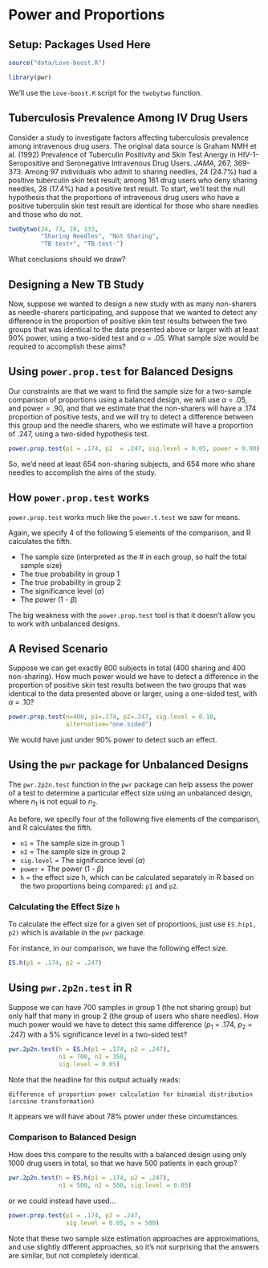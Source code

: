 # Power and Proportions

## Setup: Packages Used Here

```r
source("data/Love-boost.R")

library(pwr)
```

We'll use the `Love-boost.R` script for the `twobytwo` function.

## Tuberculosis Prevalence Among IV Drug Users

Consider a study to investigate factors affecting tuberculosis prevalence among intravenous drug users. The original data source is Graham NMH et al. (1992) Prevalence of Tuberculin Positivity and Skin Test Anergy in HIV-1-Seropositive and Seronegative Intravenous Drug Users. *JAMA*, 267, 369-373. Among 97 individuals who admit to sharing needles, 24 (24.7%) had a positive tuberculin skin test result; among 161 drug users who deny sharing needles, 28 (17.4%) had a positive test result.  To start, we'll test the null hypothesis that the proportions of intravenous drug users who have a positive tuberculin skin test result are identical for those who share needles and those who do not.

```r
twobytwo(24, 73, 28, 133, 
         "Sharing Needles", "Not Sharing", 
         "TB test+", "TB test-")
```

What conclusions should we draw?

## Designing a New TB Study

Now, suppose we wanted to design a new study with as many non-sharers as needle-sharers participating, and suppose that we wanted to detect any difference in the proportion of positive skin test results between the two groups that was identical to the data presented above or larger with at least 90% power, using a two-sided test and $\alpha$ = .05. What sample size would be required to accomplish these aims?

## Using `power.prop.test` for Balanced Designs

Our constraints are that we want to find the sample size for a two-sample comparison of proportions using a balanced design, we will use $\alpha$ = .05, and power = .90, and that we estimate that the non-sharers will have a .174 proportion of positive tests, and we will try to detect a difference between this group and the needle sharers, who we estimate will have a proportion of .247, using a two-sided hypothesis test.

```r
power.prop.test(p1 = .174, p2  = .247, sig.level = 0.05, power = 0.90)
```

So, we'd need at least 654 non-sharing subjects, and 654 more who share needles to accomplish the aims of the study.

## How `power.prop.test` works

`power.prop.test` works much like the `power.t.test` we saw for means. 

Again, we specify 4 of the following 5 elements of the comparison, and R calculates the fifth.

- The sample size (interpreted as the # in each group, so half the total sample size)
- The true probability in group 1
- The true probability in group 2
- The significance level ($\alpha$)
- The power (1 - $\beta$)

The big weakness with the `power.prop.test` tool is that it doesn't allow you to work with unbalanced designs.

## A Revised Scenario

Suppose we can get exactly 800 subjects in total (400 sharing and 400 non-sharing).  How much power would we have to detect a difference in the proportion of positive skin test results between the two groups that was identical to the data presented above or larger, using a one-sided test, with $\alpha$ = .10?

```r
power.prop.test(n=400, p1=.174, p2=.247, sig.level = 0.10,
                alternative="one.sided")
```

We would have just under 90% power to detect such an effect.

## Using the `pwr` package for Unbalanced Designs

The `pwr.2p2n.test` function in the `pwr` package can help assess the power of a test to determine a particular effect size using an unbalanced design, where $n_1$ is not equal to $n_2$. 

As before, we specify four of the following five elements of the comparison, and R calculates the fifth.

- `n1` = The sample size in group 1
- `n2` = The sample size in group 2
- `sig.level` = The significance level ($\alpha$)
- `power` = The power (1 - $\beta$)
- `h` = the effect size h, which can be calculated separately in R based on the two proportions being compared: `p1` and `p2`.

### Calculating the Effect Size `h`

To calculate the effect size for a given set of proportions, just use `ES.h(p1, p2)` which is available in the `pwr` package.

For instance, in our comparison, we have the following effect size.

```r
ES.h(p1 = .174, p2 = .247)
```

## Using `pwr.2p2n.test` in R

Suppose we can have 700 samples in group 1 (the not sharing group) but only half that many in group 2 (the group of users who share needles). How much power would we have to detect this same difference ($p_1$ = .174, $p_2$ = .247) with a 5% significance level in a two-sided test?

```r
pwr.2p2n.test(h = ES.h(p1 = .174, p2 = .247), 
              n1 = 700, n2 = 350,
              sig.level = 0.05)
```

Note that the headline for this output actually reads:

```
difference of proportion power calculation for binomial distribution 
(arcsine transformation) 
```

It appears we will have about 78% power under these circumstances.

### Comparison to Balanced Design

How does this compare to the results with a balanced design using only 1000 drug users in total, so that we have 500 patients in each group?

```r
pwr.2p2n.test(h = ES.h(p1 = .174, p2 = .247), 
              n1 = 500, n2 = 500, sig.level = 0.05)
```

or we could instead have used...

```r
power.prop.test(p1 = .174, p2 = .247, 
                sig.level = 0.05, n = 500)
```

Note that these two sample size estimation approaches are approximations, and use slightly different approaches, so it's not surprising that the answers are similar, but not completely identical.

